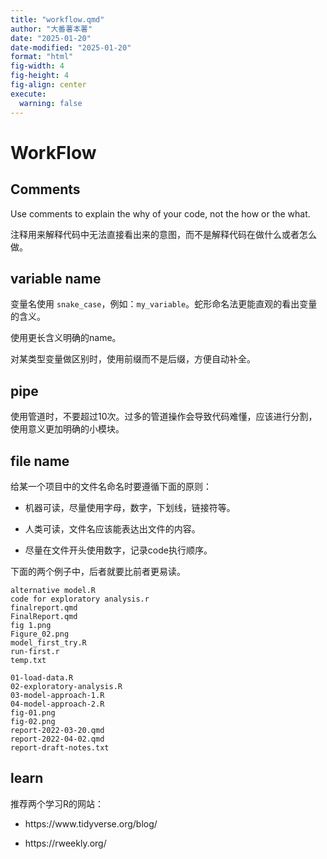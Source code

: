 ```yaml
---
title: "workflow.qmd"
author: "大番薯本薯"
date: "2025-01-20"
date-modified: "2025-01-20"
format: "html"
fig-width: 4
fig-height: 4
fig-align: center
execute:
  warning: false
---
```


# WorkFlow

## Comments

Use comments to explain the why of your code, not the how or the what.

注释用来解释代码中无法直接看出来的意图，而不是解释代码在做什么或者怎么做。

## variable name

变量名使用 `snake_case`，例如：`my_variable`。蛇形命名法更能直观的看出变量的含义。

使用更长含义明确的name。

对某类型变量做区别时，使用前缀而不是后缀，方便自动补全。

## pipe

使用管道时，不要超过10次。过多的管道操作会导致代码难懂，应该进行分割，使用意义更加明确的小模块。

## file name

给某一个项目中的文件名命名时要遵循下面的原则：

-   机器可读，尽量使用字母，数字，下划线，链接符等。

-   人类可读，文件名应该能表达出文件的内容。

-   尽量在文件开头使用数字，记录code执行顺序。

下面的两个例子中，后者就要比前者更易读。

``` text
alternative model.R
code for exploratory analysis.r
finalreport.qmd
FinalReport.qmd
fig 1.png
Figure_02.png
model_first_try.R
run-first.r
temp.txt
```

``` text
01-load-data.R
02-exploratory-analysis.R
03-model-approach-1.R
04-model-approach-2.R
fig-01.png
fig-02.png
report-2022-03-20.qmd
report-2022-04-02.qmd
report-draft-notes.txt
```

## learn

推荐两个学习R的网站：

-   https://www.tidyverse.org/blog/

-   https://rweekly.org/

